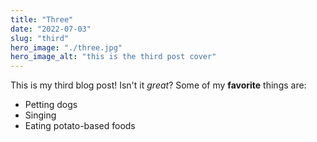 ```yaml
---
title: "Three"
date: "2022-07-03"
slug: "third"
hero_image: "./three.jpg"
hero_image_alt: "this is the third post cover"
---
```

This is my third blog post! Isn't it *great*?
Some of my **favorite** things are:
* Petting dogs
* Singing
* Eating potato-based foods
